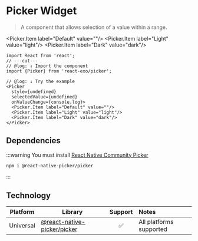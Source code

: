 
# Picker Widget

> A component that allows selection of a value within a range.

<Picker
  style={undefined}
  selectedValue={undefined}
  onValueChange={console.log}>
  <Picker.Item label="Default" value=""/>
  <Picker.Item label="Light" value="light"/>
  <Picker.Item label="Dark" value="dark"/>
</Picker>

```tsx twoslash
import React from 'react';
// ---cut---
// @log: ↓ Import the component
import {Picker} from 'react-exo/picker';

// @log: ↓ Try the example
<Picker
  style={undefined}
  selectedValue={undefined}
  onValueChange={console.log}>
  <Picker.Item label="Default" value=""/>
  <Picker.Item label="Light" value="light"/>
  <Picker.Item label="Dark" value="dark"/>
</Picker>
```

## Dependencies

:::warning
You must install [React Native Community Picker](https://github.com/react-native-picker/picker)

```sh
npm i @react-native-picker/picker
```
:::

## Technology

| Platform | Library | Support | Notes |
| -------- | ---------- | :--------: | :---- |
| Universal | [@react-native-picker/picker](https://github.com/react-native-picker/picker) | ✅ | All platforms supported |
